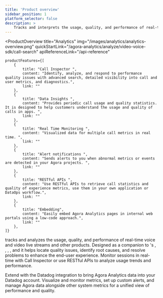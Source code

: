 ```yaml
---
title: 'Product overview'
sidebar_position: 1
platform_selector: false
description: >
    Tracks and interprets the usage, quality, and performance of real-time voice and video.
---
```



<ProductOverview
    title="Analytics"
    img="/images/analytics/analytics-overview.png"
    quickStartLink="/agora-analytics/analyze/video-voice-sdk/call-search"
    apiReferenceLink="/api-reference"

    productFeatures={[
        {
            title: "Call Inspector ",
            content: "Identify, analyze, and respond to performance quality issues with advanced search, detailed visibility into call and user metrics, and diagnostics.",
            link: ""
        },
        {
            title: "Data Insights ",
            content: "Provides periodic call usage and quality statistics. It is designed to help customers understand the usage and quality of calls in apps. ",
            link: ""
        },
        {
            title: "Real Time Monitoring ",
            content: "Visualized data for multiple call metrics in real time. ",
            link: ""
        },
        {
            title: "Alert notifications ",
            content: "Sends alerts to you when abnormal metrics or events are detected in your Agora projects. ",
            link: ""
        },
        {
            title: "RESTful APIs ",
            content: "Use RESTful APIs to retrieve call statistics and quality of experience metrics, use them in your own application or DataOps workflow.",
            link: ""
        },
        {
            title: "Embedding",
            content: "Easily embed Agora Analytics pages in internal web portals using a low-code approach.",
            link: ""
        },
    ]}

>

<Vg k="AA" /> tracks and analyzes the usage, quality, and performance of real-time voice and video live streams and other <Vg k="COMPANY" /> products. Designed as a companion to <Vg k="COMPANY" />'s <Vg k="AUDIO" />, <Vg k="VIDEO" />, <Vg k="BS" />, <Vg k="ILS" />, and <Vg k="CHAT" /> it helps locate quality issues, identify root causes, and resolve problems to enhance the end-user experience. Monitor sessions in real-time with Call Inspector or use RESTful APIs to analyze usage trends and performance.

Extend <Vg k="AA" /> with the Datadog integration to bring Agora Analytics data into your Datadog account. Visualize and monitor metrics, set up custom alerts, and manage Agora data alongside other system metrics for a unified view of performance and quality.

</ProductOverview>

